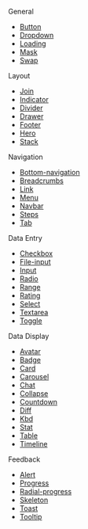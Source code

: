 
General
- [Button](./button)
- [Dropdown](./dropdown)
- [Loading](./loading)
- [Mask](./mask)
- [Swap](./swap)

Layout
- [Join](./join)
- [Indicator](./indicator)
- [Divider](./divider)
- [Drawer](./drawer)
- [Footer](./footer)
- [Hero](./hero)
- [Stack](./stack)

Navigation
- [Bottom-navigation](./bottom-navigation)
- [Breadcrumbs](./breadcrumbs)
- [Link](./link)
- [Menu](./menu)
- [Navbar](./navbar)
- [Steps](./steps)
- [Tab](./tab)

Data Entry
- [Checkbox](./checkbox)
- [File-input](./file-input)
- [Input](./input)
- [Radio](./radio)
- [Range](./range)
- [Rating](./rating)
- [Select](./select)
- [Textarea](./textarea)
- [Toggle](./toggle)

Data Display
- [Avatar](./avatar)
- [Badge](./badge)
- [Card](./card)
- [Carousel](./carousel)
- [Chat](./chat)
- [Collapse](./collapse)
- [Countdown](./countdown)
- [Diff](./diff)
- [Kbd](./kbd)
- [Stat](./stat)
- [Table](./table)
- [Timeline](./timeline)

Feedback
- [Alert](./alert)
- [Progress](./progress)
- [Radial-progress](./radial-progress)
- [Skeleton](./skeleton)
- [Toast](./toast)
- [Tooltip](./tooltip)